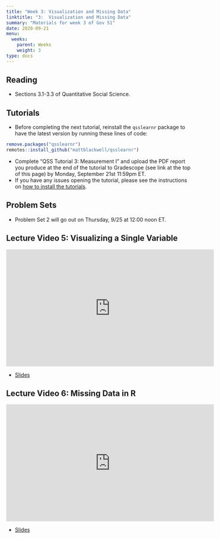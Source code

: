 ```yaml
---
title: "Week 3: Visualization and Missing Data"
linktitle: "3:  Visualization and Missing Data"
summary: "Materials for week 3 of Gov 51"
date: 2020-09-21
menu:
  weeks:
    parent: Weeks
    weight: 3
type: docs
---
```


## Reading

- Sections 3.1-3.3 of Quantitative Social Science.

## Tutorials

- Before completing the next tutorial, reinstall the `qsslearnr` package to have the latest version by running these lines of code:

```r
remove.packages("qsslearnr")
remotes::install_github("mattblackwell/qsslearnr")
```

- Complete "QSS Tutorial 3: Measurement I" and upload the PDF report you produce at the end of the tutorial to Gradescope (see link at the top of this page) by Monday, September 21st 11:59pm ET. 
- If you have any issues opening the tutorial, please see the instructions on [how to install the tutorials](/assignments/tutorials/).

## Problem Sets

- Problem Set 2 will go out on Thursday, 9/25 at 12:00 noon ET. 

## Lecture Video 5: Visualizing a Single Variable

<iframe width="560" height="315" src="https://www.youtube-nocookie.com/embed/bvaa7FN1_30" frameborder="0" allow="accelerometer; autoplay; encrypted-media; gyroscope; picture-in-picture" allowfullscreen></iframe>

- [Slides](/slides/03-measurement/02-visual-dist.pdf)

## Lecture Video 6: Missing Data in R

<iframe width="560" height="315" src="https://www.youtube-nocookie.com/embed/SMF-BhDQ6aE" frameborder="0" allow="accelerometer; autoplay; encrypted-media; gyroscope; picture-in-picture" allowfullscreen></iframe>

- [Slides](/slides/03-measurement/03-missing-data.pdf)


